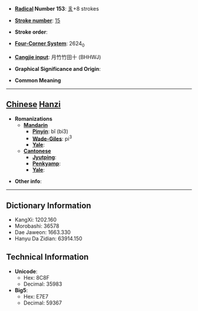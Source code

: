 * '''[[Wiktionary:Chinese radical index| Radical]] Number 153''': [[Wiktionary:Chinese radical index 豸|豸]]+8 strokes

* '''[[Wiktionary:Chinese total strokes index|Stroke number]]''': [[Wiktionary:Chinese total strokes index 15|15]]

* '''Stroke order''': 

* '''[[Wiktionary:Chinese four corner index|Four-Corner System]]''': 2624<sub>0</sub>

* '''[[Wiktionary:Chinese Cangjie index|Cangjie input]]''': 月竹竹田十 (BHHWJ)

* '''Graphical Significance and Origin''': 

* '''Common Meaning'''

----

== [[Chinese]] [[Hanzi]] ==

* '''Romanizations'''
** '''[[Mandarin]]'''
*** '''[[Pinyin]]''': bǐ (bi3)
*** '''[[Wade-Giles]]''': pi<sup>3</sup>
*** '''[[Yale]]''': 
** '''[[Cantonese]]'''
*** '''[[Jyutping]]''':
*** '''[[Penkyamp]]''': 
*** '''[[Yale]]''': 

* '''Other info''': 

----

== Dictionary Information ==

* KangXi: 1202.160
* Morobashi: 36578
* Dae Jaweon: 1663.330
* Hanyu Da Zidian: 63914.150

== Technical Information ==

* '''Unicode''':
** Hex: 8C8F
** Decimal: 35983
* '''Big5''':
** Hex: E7E7
** Decimal: 59367